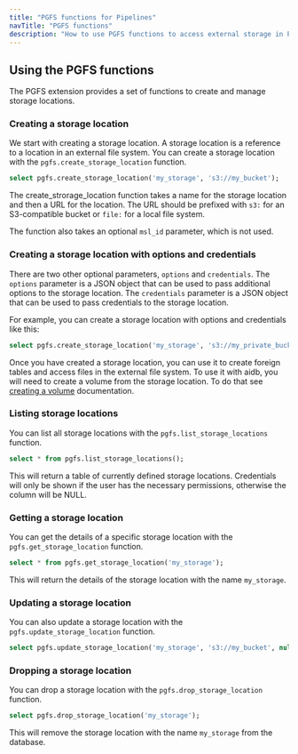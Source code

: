 ```yaml
---
title: "PGFS functions for Pipelines"
navTitle: "PGFS functions"
description: "How to use PGFS functions to access external storage in Pipelines."
---
```


## Using the PGFS functions

The PGFS extension provides a set of functions to create and manage storage locations.

### Creating a storage location

We start with creating a storage location. A storage location is a reference to a location in an external file system. You can create a storage location with the `pgfs.create_storage_location` function.

```sql
select pgfs.create_storage_location('my_storage', 's3://my_bucket');
```

The create_strorage_location function takes a name for the storage location and then a URL for the location. The URL should be prefixed with `s3:` for an S3-compatible bucket or `file:` for a local file system.

The function also takes an optional `msl_id` parameter, which is not used.

### Creating a storage location with options and credentials

There are two other optional parameters, `options` and `credentials`. 
The `options` parameter is a JSON object that can be used to pass additional options to the storage location.
The `credentials` parameter is a JSON object that can be used to pass credentials to the storage location.

For example, you can create a storage location with options and credentials like this:

```sql
select pgfs.create_storage_location('my_storage', 's3://my_private_bucket', null, '{"region": "eu-west"}'::JSONB, '{"access_key_id": "youraccesskeyid", "secret_access_key":"yoursecretaccesskey"}'::JSONB);
```

Once you have created a storage location, you can use it to create foreign tables and access files in the external file system. To use it with aidb, you will need to create a volume from the storage location. To do that see [creating a volume](../aidb/create) documentation.
### Listing storage locations

You can list all storage locations with the `pgfs.list_storage_locations` function.

```sql
select * from pgfs.list_storage_locations();
```

This will return a table of currently defined storage locations. Credentials will only be shown if the user has the necessary permissions, otherwise the column will be NULL.

### Getting a storage location

You can get the details of a specific storage location with the `pgfs.get_storage_location` function.

```sql
select * from pgfs.get_storage_location('my_storage');
```

This will return the details of the storage location with the name `my_storage`.

### Updating a storage location

You can also update a storage location with the `pgfs.update_storage_location` function.

```sql
select pgfs.update_storage_location('my_storage', 's3://my_bucket', null, '{"region": "eu-west"}'
```

### Dropping a storage location

You can drop a storage location with the `pgfs.drop_storage_location` function.

```sql
select pgfs.drop_storage_location('my_storage');
```

This will remove the storage location with the name `my_storage` from the database.

